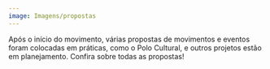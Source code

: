 ```yaml
---
image: Imagens/propostas
---
```

Após o início do movimento, várias propostas de movimentos e eventos foram colocadas em práticas, como o Polo Cultural, e outros projetos estão em planejamento. Confira sobre todas as propostas!